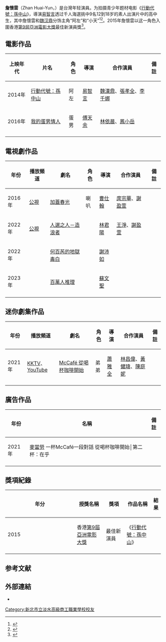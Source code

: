 {{藝人
| 姓名 = 詹懷雲
| 類型 = 男演員
| 圖片 = Wei Han-Ting and Zhan Huai-Yun at Taipei Film Festival 20140731.jpg
| 圖片尺寸= 300px
| 圖片簡介 = 臺北電影節，詹懷雲(右)
| 羅馬拼音 = 
| 英文名 = Zhan Huai-Yun
| 綽號 = 
| 國籍 = {{ROC}}
| 民族 =
| 籍貫 = 
| 出生日期 = {{Birth_date_and_age|1998|8|21}}
| 出生地點 = {{TWN}}
| 逝世日期 =  
| 逝世地點 = 
| 職業 = [[學生|學生]]、[[演員|演員]]
| 語言 = [[國語|國語]]、[[英語|英語]]
| 教育程度 = [[台北城市科技大學|台北城市科技大學]]
| 宗教信仰 = 
| 配偶 = 
| 音樂類型 = 
| 演奏樂器 = 
| 出身地 = 
| 出道作 = 
| 出道日期 = 
| 代表作 = [[行動代號：孫中山|行動代號：孫中山]]
| 活躍年代 = 
| 唱片公司 = 
| 經紀公司 = 
| 網站 = 
| 相關團體 = 
| 獎項 = 
| IMDb = 6924234
| 電影 =
| 電視劇 = 
| 舞臺劇 = 
| 書籍 = 
| 官方網站 = 
}}
'''詹懷雲'''（Zhan Huai-Yun，{{bd|1998年|8月21日||}}）是台灣年轻演員。为拍摄青少年题材电影《[[行動代號：孫中山|行動代號：孫中山]]》，導演[[易智言|易智言]]透过千人海選挑中9名12到18岁的素人出演片中的高中生，其中詹懷雲和[[魏汉鼎|魏汉鼎]]分饰主角“阿左”和“小天”<ref>{{cite news|url=http://www.businessweekly.com.tw/KWebArticle.aspx?ID=54787&pnumber=2|title=明星製造機易智言的養星四招|date=2014-06-11|publisher=商業週刊|author=黃亞琪|accessdate=2015-04-07|archive-date=2016-03-04|archive-url=https://web.archive.org/web/20160304195255/http://www.businessweekly.com.tw/KWebArticle.aspx?ID=54787&pnumber=2|dead-url=no}}</ref><ref>{{cite news|url=http://ent.ifeng.com/a/20140523/40079934_0.shtml|title=行动代号：孙中山》7月映 导演：青少年不知国父|publisher=凤凰网|date=2014-05-23|accessdate=2015-04-07|archive-date=2017-09-03|archive-url=https://web.archive.org/web/20170903122124/http://ent.ifeng.com/a/20140523/40079934_0.shtml|dead-url=no}}</ref>。2015年詹懷雲以这一角色入圍香港[[第9屆亞洲電影大獎|第9屆亞洲電影大獎]]最佳新演員獎<ref>{{cite news|url=http://news.xinhuanet.com/ent/2015-03/26/c_127624268.htm|publisher=新华网|title=张慧雯获亚洲电影最佳新演员奖|date=2015-03-26|accessdate=2015-04-07|archiveurl=https://web.archive.org/web/20150418013529/http://news.xinhuanet.com/ent/2015-03/26/c_127624268.htm|archivedate=2015-04-18|deadurl=yes}}</ref>。

== 電影作品==
{|class="wikitable"
|-
! 上映年代 !! 片名 !! 角色!! 導演 !! 合作演員 !! 備註
|-
| 2014年 ||[[行動代號：孫中山|行動代號：孫中山]] || 阿左 || [[易智言|易智言]]||[[魏漢鼎|魏漢鼎]]、[[張孝全|張孝全]]、[[李千娜|李千娜]]||
|-
| 2016年 ||[[我的蛋男情人|我的蛋男情人]] || 蛋男 || [[傅天余|傅天余]]||[[林依晨|林依晨]]、[[鳳小岳|鳳小岳]]||
|-
|}

== 電視劇作品 ==
{|class="wikitable"
|-
! 年份 !! 播放頻道 !! 劇名 !! 角色 !! 導演 !! 合作演員 !! 備註
|-
| 2016年 || [[公視|公視]] || [[加蓋春光|加蓋春光]] || 喇叭 || [[曹仕翰|曹仕翰]]||[[庹宗華|庹宗華]]、[[謝盈萱|謝盈萱]]||
|-
| 2022年 || [[公視|公視]] || [[人選之人－造浪者|人選之人－造浪者]] ||  || [[林君陽|林君陽]]||[[王淨|王淨]]、[[謝盈萱|謝盈萱]]||
|-
| 2022年 || || [[何百芮的地獄毒白|何百芮的地獄毒白]] || || [[謝沛如|謝沛如]] || ||
|-
| 2023年 || || [[百萬人推理|百萬人推理]] || || [[蘇文聖|蘇文聖]] || ||
|-
|}

== 迷你劇集作品 ==
{|class="wikitable"
|-
! 年份 !! 播放頻道 !! 劇名 !! 角色 !! 導演 !! 合作演員 !! 備註
|-
| 2021年 || [[KKTV|KKTV]]、[[YouTube|YouTube]] || [[McCafé_從喝杯咖啡開始|McCafé 從喝杯咖啡開始]] || 弟弟 || [[蕭雅全|蕭雅全]] || [[林昌偉|林昌偉]]、[[黃健瑋|黃健瑋]]、[[陳庭妮|陳庭妮]] ||
|-
|}

== 廣告作品 ==
{|class="wikitable"
|-
! 年份 !! 名稱 !! 備註
|-
| 2021年 || [[麥當勞|麥當勞]] 一杯McCafé一段對話 從喝杯咖啡開始│第二杯：在乎 || 
|-
|}

== 獎項紀錄 ==
{| class="wikitable" width="80%"
|-align=center
! width="6%"|年分
! width="20%"|授獎名稱
! width="14%"|獎項
! width="20%"|作品名稱
! width="8%"|結果
|-align=center
| rowspan="1"|2015
| 香港[[第9屆亞洲電影大獎|第9屆亞洲電影大獎]]
| 最佳新演員
| 《[[行動代號：孫中山|行動代號：孫中山]]》
| {{nom}}
|-
|}

==参考文献==
{{reflist}}

== 外部連結 ==
*{{facebook|ZhanHuaiYun.Official|詹懷雲 Zhan Huai-Yun}}

[[Category:新北市立淡水高級商工職業學校校友|Category:新北市立淡水高級商工職業學校校友]]